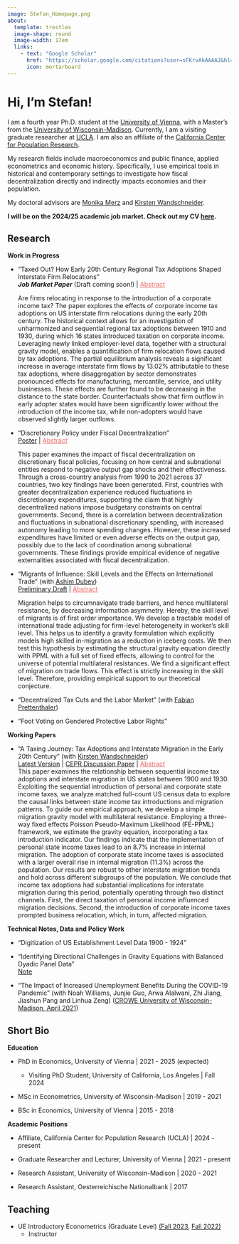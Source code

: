 ```yaml
---
image: Stefan_Homepage.png
about:
  template: trestles
  image-shape: round
  image-width: 17em
  links:
    - text: "Google Scholar"
      href: "https://scholar.google.com/citations?user=sFKrvAkAAAAJ&hl=en&oi=sra"
      icon: mortarboard
---
```


# Hi, I'm Stefan! 

I am a fourth year Ph.D. student at the [University of Vienna](https://econ.univie.ac.at/){target="_blank"}, with a Master's from the [University of Wisconsin-Madison](https://econ.wisc.edu/){target="_blank"}. Currently, I am a visiting graduate researcher at [UCLA](https://economics.ucla.edu/){target="_blank"}. I am also an affiliate of the [California Center for Population Research](https://ccpr.ucla.edu//){target="_blank"}.

My research fields include macroeconomics and public finance, applied econometrics and economic history. Specifically, I use empirical tools in historical and contemporary settings to investigate how fiscal decentralization directly and indirectly impacts economies and their population.

My doctoral advisors are [Monika Merz](https://sites.google.com/view/monikamerz){target="_blank"} and [Kirsten Wandschneider](https://wirtschaftsgeschichte.univie.ac.at/menschen/wissenschaftliche-mitarbeiterinnen/wandschneider-kirsten/){target="_blank"}.

**I will be on the 2024/25 academic job market. Check out my CV [here](CV_Stefan.pdf){target="_blank"}.**


## Research

**Work in Progress**

- "Taxed Out? How Early 20th Century Regional Tax Adoptions Shaped Interstate Firm Relocations" <br style="margin-bottom: 0.2rem;">
  ***Job Market Paper*** (Draft coming soon!) \| <a data-bs-toggle="collapse" data-bs-target="#collapseExample1" aria-expanded="false" aria-controls="collapseExample1" style="cursor: pointer; text-decoration: underline; color: #eb6864;">
  Abstract
</a> <br>
<div class="collapse" id="collapseExample1" style="border: none;">
  <div class="card card-body no-border">
    Are firms relocating in response to the introduction of a corporate income tax? The paper explores the effects of corporate income tax adoptions on US interstate firm relocations during the early 20th century. The historical context allows for an investigation of unharmonized and sequential regional tax adoptions between 1910 and 1930, during which 16 states introduced taxation on corporate income. Leveraging newly linked employer-level data, together with a structural gravity model, enables a quantification of firm relocation flows caused by tax adoptions. The partial equilibrium analysis reveals a significant increase in average interstate firm flows by 13.02% attributable to these tax adoptions, where disaggregation by sector demonstrates pronounced effects for manufacturing, mercantile, service, and utility businesses. These effects are further found to be decreasing in the distance to the state border. Counterfactuals show that firm outflow in early adopter states would have been significantly lower without the introduction of the income tax, while non-adopters would have observed slightly larger outflows. </div>
</div>

- "Discretionary Policy under Fiscal Decentralization" <br style="margin-bottom: 0.2rem;">
  [Poster](StabilizationPolicy_Poster.pdf){target="_blank"} \| <a data-bs-toggle="collapse" data-bs-target="#collapseExample2" aria-expanded="false" aria-controls="collapseExample2" style="cursor: pointer; text-decoration: underline; color: #eb6864;">
  Abstract
</a> <br>
<div class="collapse" id="collapseExample2" style="border: none;">
  <div class="card card-body no-border">
    This paper examines the impact of fiscal decentralization on discretionary fiscal policies, focusing on how central and subnational entities respond to negative output gap shocks and their effectiveness. Through a cross-country analysis from 1990 to 2021 across 37 countries, two key findings have been generated. First, countries with greater decentralization experience reduced fluctuations in discretionary expenditures, supporting the claim that highly decentralized nations impose budgetary constraints on central governments. Second, there is a correlation between decentralization and fluctuations in subnational discretionary spending, with increased autonomy leading to more spending changes. However, these increased expenditures have limited or even adverse effects on the output gap, possibly due to the lack of coordination among subnational governments. These findings provide empirical evidence of negative externalities associated with fiscal decentralization. </div>
</div>

- "Migrants of Influence: Skill Levels and the Effects on International Trade" (with [Ashim Dubey](https://sites.google.com/view/ashim-dubey){target="_blank"}) <br style="margin-bottom: 0.2rem;">
  [Preliminary Draft](https://drive.google.com/file/d/1t8L7Jj5MSBhZhVJQYEr1DryyB3HkUiO-/view){target="_blank"} \| <a data-bs-toggle="collapse" data-bs-target="#collapseExample3" aria-expanded="false" aria-controls="collapseExample3" style="cursor: pointer; text-decoration: underline; color: #eb6864;">
  Abstract
</a> <br>
<div class="collapse" id="collapseExample3" style="border: none;">
  <div class="card card-body no-border">
    Migration helps to circumnavigate trade barriers, and hence multilateral resistance, by decreasing information asymmetry. Hereby, the skill level of migrants is of first order importance. We develop a tractable model of international trade adjusting for firm-level heterogeneity in worker's skill level. This helps us to identify a gravity formulation which explicitly models high skilled in-migration as a reduction in iceberg costs. We then test this hypothesis by estimating the structural gravity equation directly with PPML with a full set of fixed effects, allowing to control for the universe of potential multilateral resistances. We find a significant effect of migration on trade flows. This effect is strictly increasing in the skill level. Therefore, providing empirical support to our theoretical conjecture. </div>
</div>

- "Decentralized Tax Cuts and the Labor Market" (with [Fabian Prettenthaler](https://fabianprettenthaler.github.io/){target="_blank"}) <br style="margin-bottom: 0.2rem;">

- "Foot Voting on Gendered Protective Labor Rights" <br style="margin-bottom: 0.2rem;">

**Working Papers**

- "A Taxing Journey: Tax Adoptions and Interstate Migration in the Early 20th Century" (with [Kirsten Wandschneider](https://wirtschaftsgeschichte.univie.ac.at/en/people/faculty/wandschneider-kirsten/){target="_blank"}) <br style="margin-bottom: 0.2rem;">
  [Latest Version](TaxMigration_Sep2024.pdf){target="_blank"} \| [CEPR Discussion Paper](https://cepr.org/publications/dp18729){target="_blank"} \| <a data-bs-toggle="collapse" data-bs-target="#collapseExample" aria-expanded="false" aria-controls="collapseExample" style="cursor: pointer; text-decoration: underline; color: #eb6864;">
  Abstract
</a> <br>
<div class="collapse" id="collapseExample">
  <div class="card card-body no-border">
    This paper examines the relationship between sequential income tax adoptions and interstate migration in US states between 1900 and 1930. Exploiting the sequential introduction of personal and corporate state income taxes, we analyze matched full-count US census data to explore the causal links between state income tax introductions and migration patterns. To guide our empirical approach, we develop a simple migration gravity model with multilateral resistance. Employing a three-way fixed effects Poisson Pseudo-Maximum Likelihood (FE-PPML) framework, we estimate the gravity equation, incorporating a tax introduction indicator. Our findings indicate that the implementation of personal state income taxes lead to an 8.7% increase in internal migration. The adoption of corporate state income taxes is associated with a larger overall rise in internal migration (11.3%) across the population. Our results are robust to other interstate migration trends and hold across different subgroups of the population.  We conclude that income tax adoptions had substantial implications for interstate migration during this period, potentially operating through two distinct channels. First, the direct taxation of personal income influenced migration decisions. Second, the introduction of corporate income taxes prompted business relocation, which, in turn, affected migration. </div>
</div>

**Technical Notes, Data and Policy Work**

- "Digitization of US Establishment Level Data 1900 - 1924" <br style="margin-bottom: 0.2rem;">

- "Identifying Directional Challenges in Gravity Equations with Balanced Dyadic Panel Data" <br style="margin-bottom: 0.2rem;">
  [Note](Note_Direction.pdf){target="_blank"}

- "The Impact of Increased Unemployment Benefits During the COVID-19 Pandemic" (with Noah Williams, Junjie Guo, Arwa Alalwani, Zhi Jiang, Jiashun Pang and Linhua Zeng) ([CROWE University of Wisconsin-Madison, April 2021](https://crowe.wisc.edu/2021/04/01/the-impact-of-increased-unemployment-benefits-during-the-covid-19-pandemic/){target="_blank"}) <br style="margin-bottom: 0.2rem;">

## Short Bio

**Education**

<div style="margin-bottom: 0.5rem;">
- PhD in Economics, University of Vienna | 2021 - 2025 (expected)
  <div style="margin-top: 0.2rem; margin-bottom: 0.2rem;">
  - Visiting PhD Student, University of California, Los Angeles | Fall 2024
  </div>
</div>

- MSc in Econometrics, University of Wisconsin-Madison \| 2019 - 2021 

- BSc in Economics, University of Vienna \| 2015 - 2018 

**Academic Positions**

- Affiliate, California Center for Population Research (UCLA) \| 2024 - present 

- Graduate Researcher and Lecturer, University of Vienna \| 2021 - present 

- Research Assistant, University of Wisconsin-Madison \| 2020 - 2021 

- Research Assistant, Oesterreichische Nationalbank \| 2017 

## Teaching

-   UE Introductory Econometrics (Graduate Level) [(Fall 2023](https://ufind.univie.ac.at/de/course.html?lv=040115&semester=2023W){target="_blank"}, [Fall 2022)](https://ufind.univie.ac.at/de/course.html?lv=040115&semester=2022W){target="_blank"} <br style="margin-bottom: 0.2rem;">
    -   Instructor
    
    
    
    
    
    
    
    
    
